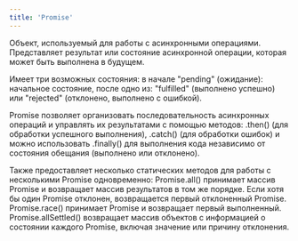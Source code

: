```yaml
---
title: 'Promise'
---
```


Объект, используемый для работы с асинхронными операциями. Представляет результат или состояние асинхронной операции, которая может быть выполнена в будущем.

Имеет три возможных состояния: в начале "pending" (ожидание): начальное состояние, после одно из: "fulfilled" (выполнено успешно) или "rejected" (отклонено, выполнено с ошибкой).

Promise позволяет организовать последовательность асинхронных операций и управлять их результатами с помощью методов: .then() (для обработки успешного выполнения), .catch() (для обработки ошибок) и можно использовать .finally() для выполнения кода независимо от состояния обещания (выполнено или отклонено).

Также предоставляет несколько статических методов для работы с несколькими Promise одновременно: Promise.all() принимает массив Promise и возвращает массив результатов в том же порядке. Если хотя бы один Promise отклонен, возвращается первый отклоненный Promise. Promise.race() принимает Promise и возвращает первый выполненный. Promise.allSettled() возвращает массив объектов с информацией о состоянии каждого Promise, включая значение или причину отклонения.
